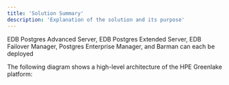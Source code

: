 ```yaml
---
title: 'Solution Summary'
description: 'Explanation of the solution and its purpose'
---
```


EDB Postgres Advanced Server, EDB Postgres Extended Server, EDB Failover Manager, Postgres Enterprise Manager, and Barman can each be deployed 

The following diagram shows a high-level architecture of the HPE Greenlake platform:

